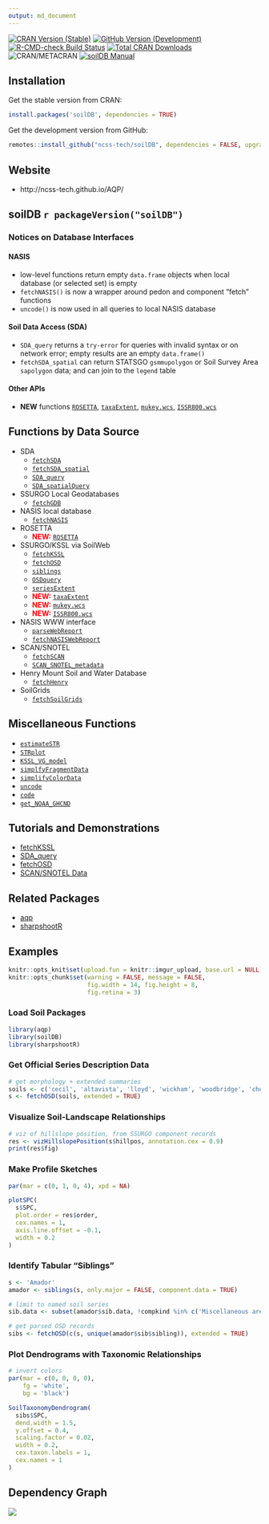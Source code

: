 ```yaml
---
output: md_document 
---
```

[![CRAN Version (Stable)](http://www.r-pkg.org/badges/version/soilDB)](https://cran.r-project.org/package=soilDB)
[![GitHub Version (Development)](https://img.shields.io/badge/GitHub-`r packageVersion("soilDB")`-yellowgreen)](https://github.com/ncss-tech/soilDB)
[![R-CMD-check Build Status](https://github.com/ncss-tech/soilDB/workflows/R-CMD-check/badge.svg)](https://github.com/ncss-tech/soilDB/actions)
[![Total CRAN Downloads](http://cranlogs.r-pkg.org/badges/grand-total/soilDB)](https://cran.r-project.org/package=soilDB)
![CRAN/METACRAN](https://img.shields.io/cran/l/soilDB)
[![soilDB Manual](https://img.shields.io/badge/docs-HTML-informational)](https://ncss-tech.github.io/soilDB/docs)

## Installation

Get the stable version from CRAN:

```r
install.packages('soilDB', dependencies = TRUE)
```

Get the development version from GitHub:

```r
remotes::install_github("ncss-tech/soilDB", dependencies = FALSE, upgrade = FALSE, build = FALSE)
```

## Website
 - http://ncss-tech.github.io/AQP/

## soilDB `r packageVersion("soilDB")`

### Notices on Database Interfaces

#### NASIS

 * low-level functions return empty `data.frame` objects when local database (or selected set) is empty
 * `fetchNASIS()` is now a wrapper around pedon and component "fetch" functions
 * `uncode()` is now used in all queries to local NASIS database

#### Soil Data Access (SDA)

 * `SDA_query` returns a `try-error` for queries with invalid syntax or on network error; empty results are an empty `data.frame()`
 * `fetchSDA_spatial` can return STATSGO `gsmmupolygon` or Soil Survey Area `sapolygon` data; and can join to the `legend` table
 
#### Other APIs

 * **NEW** functions [`ROSETTA`](http://ncss-tech.github.io/soilDB/docs/reference/ROSETTA.html), [`taxaExtent`](http://ncss-tech.github.io/soilDB/docs/reference/taxaExtent.html), [`mukey.wcs`](http://ncss-tech.github.io/soilDB/docs/reference/mukey.wcs.html), [`ISSR800.wcs`](http://ncss-tech.github.io/soilDB/docs/reference/ISSR800.wcs.html)
  
## Functions by Data Source 
    
  * SDA
    + [`fetchSDA`](http://ncss-tech.github.io/soilDB/docs/reference/fetchSDA_component.html)
    + [`fetchSDA_spatial`](http://ncss-tech.github.io/soilDB/docs/reference/fetchSDA_spatial.html)
    + [`SDA_query`](http://ncss-tech.github.io/soilDB/docs/reference/SDA_query.html)
    + [`SDA_spatialQuery`](http://ncss-tech.github.io/soilDB/docs/reference/SDA_spatialQuery.html)

  * SSURGO Local Geodatabases
    + [`fetchGDB`](http://ncss-tech.github.io/soilDB/docs/reference/fetchGDB.html)
    
  * NASIS local database
    + [`fetchNASIS`](http://ncss-tech.github.io/soilDB/docs/reference/fetchNASIS.html)

  * ROSETTA
    + <span style="color:red">**NEW:**</span> [`ROSETTA`](http://ncss-tech.github.io/soilDB/docs/reference/ROSETTA.html)
  
  * SSURGO/KSSL via SoilWeb
    + [`fetchKSSL`](http://ncss-tech.github.io/soilDB/docs/reference/fetchKSSL.html)
    + [`fetchOSD`](http://ncss-tech.github.io/soilDB/docs/reference/fetchOSD.html)
    + [`siblings`](http://ncss-tech.github.io/soilDB/docs/reference/siblings.html)
    + [`OSDquery`](http://ncss-tech.github.io/soilDB/docs/reference/OSDquery.html) 
    + [`seriesExtent`](http://ncss-tech.github.io/soilDB/docs/reference/seriesExtent.html)
    + <span style="color:red">**NEW:**</span> [`taxaExtent`](http://ncss-tech.github.io/soilDB/docs/reference/taxaExtent.html)
    + <span style="color:red">**NEW:**</span> [`mukey.wcs`](http://ncss-tech.github.io/soilDB/docs/reference/mukey.wcs.html)
    + <span style="color:red">**NEW:**</span> [`ISSR800.wcs`](http://ncss-tech.github.io/soilDB/docs/reference/ISSR800.wcs.html)
  
  * NASIS WWW interface
    + [`parseWebReport`](http://ncss-tech.github.io/soilDB/docs/reference/parseWebReport.html)
    + [`fetchNASISWebReport`](http://ncss-tech.github.io/soilDB/docs/reference/fetchNASISWebReport.html)
  
  * SCAN/SNOTEL
    + [`fetchSCAN`](http://ncss-tech.github.io/soilDB/docs/reference/fetchSCAN.html)
    + [`SCAN_SNOTEL_metadata`](http://ncss-tech.github.io/soilDB/docs/reference/SCAN_SNOTEL_metadata.html)
    
  * Henry Mount Soil and Water Database
    + [`fetchHenry`](http://ncss-tech.github.io/soilDB/docs/reference/fetchHenry.html)
    
  * SoilGrids
    + [`fetchSoilGrids`](http://ncss-tech.github.io/soilDB/docs/reference/fetchSoilGrids.html)

## Miscellaneous Functions

  * [`estimateSTR`](http://ncss-tech.github.io/soilDB/docs/reference/estimateSTR.html)
  * [`STRplot`](http://ncss-tech.github.io/soilDB/docs/reference/STRplot.html)
  * [`KSSL_VG_model`](http://ncss-tech.github.io/soilDB/docs/reference/KSSL_VG_model.html)
  * [`simplfyFragmentData`](http://ncss-tech.github.io/soilDB/docs/reference/simplfyFragmentData.html)
  * [`simplifyColorData`](http://ncss-tech.github.io/soilDB/docs/reference/simplifyColorData.html)
  * [`uncode`](http://ncss-tech.github.io/soilDB/docs/reference/uncode.html)
  * [`code`](http://ncss-tech.github.io/soilDB/docs/reference/code.html)
  * [`get_NOAA_GHCND`](http://ncss-tech.github.io/soilDB/docs/reference/get_NOAA_GHCND.html)

## Tutorials and Demonstrations
 * [fetchKSSL](http://ncss-tech.github.io/AQP/soilDB/KSSL-demo.html)
 * [SDA_query](http://ncss-tech.github.io/AQP/soilDB/SDA-tutorial.html)
 * [fetchOSD](http://ncss-tech.github.io/AQP/sharpshootR/OSD-dendrogram.html)
 * [SCAN/SNOTEL Data](http://ncss-tech.github.io/AQP/soilDB/fetchSCAN-demo.html)

## Related Packages
 * [aqp](https://github.com/ncss-tech/aqp)
 * [sharpshootR](https://github.com/ncss-tech/sharpshootR)
 
## Examples

```r
knitr::opts_knit$set(upload.fun = knitr::imgur_upload, base.url = NULL) 
knitr::opts_chunk$set(warning = FALSE, message = FALSE, 
                      fig.width = 14, fig.height = 8, 
                      fig.retina = 3)
```

### Load Soil Packages

```r
library(aqp)
library(soilDB)
library(sharpshootR)
```

### Get Official Series Description Data

```r
# get morphology + extended summaries
soils <- c('cecil', 'altavista', 'lloyd', 'wickham', 'woodbridge', 'chewacla', 'congaree')
s <- fetchOSD(soils, extended = TRUE)
```

### Visualize Soil-Landscape Relationships

```r
# viz of hillslope position, from SSURGO component records
res <- vizHillslopePosition(s$hillpos, annotation.cex = 0.9)
print(res$fig)
```

### Make Profile Sketches

```r
par(mar = c(0, 1, 0, 4), xpd = NA)

plotSPC(
  s$SPC,
  plot.order = res$order,
  cex.names = 1,
  axis.line.offset = -0.1,
  width = 0.2
)
```

### Identify Tabular "Siblings"

```r
s <- 'Amador'
amador <- siblings(s, only.major = FALSE, component.data = TRUE)

# limit to named soil series
sib.data <- subset(amador$sib.data, !compkind %in% c('Miscellaneous area', 'Family', 'Taxon above family'))

# get parsed OSD records
sibs <- fetchOSD(c(s, unique(amador$sib$sibling)), extended = TRUE)
```

### Plot Dendrograms with Taxonomic Relationships

```r
# invert colors
par(mar = c(0, 0, 0, 0),
    fg = 'white',
    bg = 'black')

SoilTaxonomyDendrogram(
  sibs$SPC,
  dend.width = 1.5,
  y.offset = 0.4,
  scaling.factor = 0.02,
  width = 0.2,
  cex.taxon.labels = 1,
  cex.names = 1
)
```

## Dependency Graph

![](https://cran.microsoft.com/packagedata/graphs/soilDB.png)

